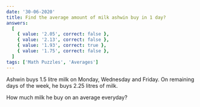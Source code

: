 ```yaml
---
date: '30-06-2020'
title: Find the average amount of milk ashwin buy in 1 day?
answers:
  [
    { value: '2.05', correct: false },
    { value: '2.13', correct: false },
    { value: '1.93', correct: true },
    { value: '1.75', correct: false },
  ]
tags: ['Math Puzzles', 'Averages']
---
```


Ashwin buys 1.5 litre milk on Monday, Wednesday and Friday. On remaining days of the week, he buys 2.25 litres of milk.

How much milk he buy on an average everyday?
